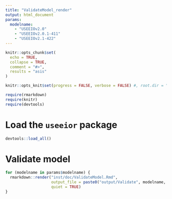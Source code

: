 ```yaml
---
title: "ValidateModel_render"
output: html_document
params:
  modelname:
    - "USEEIOv2.0"
    - "USEEIOv2.0.1-411"
    - "USEEIOv2.1-422"
---
```


```r
knitr::opts_chunk$set(
  echo = TRUE,
  collapse = TRUE,
  comment = "#>",
  results = "asis"
)

knitr::opts_knit$set(progress = FALSE, verbose = FALSE) #, root.dir = "../..")  # set as repo top level

require(rmarkdown)
require(knitr)
require(devtools)
```

# Load the `useeior` package
```r
devtools::load_all()
```

# Validate model
```r
for (modelname in params$modelname) {
  rmarkdown::render("inst/doc/ValidateModel.Rmd",
                    output_file = paste0("output/Validate", modelname, ".html"),
                    quiet = TRUE)
}
```
